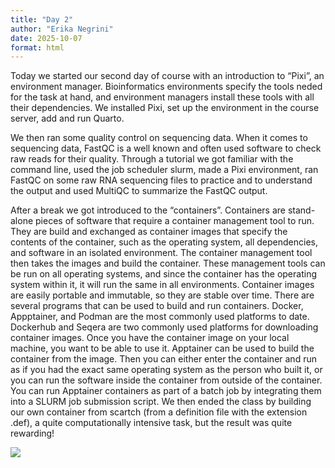 ```yaml
---
title: "Day 2"
author: "Erika Negrini"
date: 2025-10-07
format: html
---
```


Today we started our second day of course with an introduction to "Pixi", an environment manager. Bioinformatics environments specify the tools neded for the task at hand, and environment managers install these tools with all their dependencies. We installed Pixi, set up the environment in the course server, add and run Quarto.

We then ran some quality control on sequencing data. When it comes to sequencing data, FastQC is a well known and often used software to check raw reads for their quality. Through a tutorial we got familiar with the command line, used the job scheduler slurm, made a Pixi environment, ran FastQC on some raw RNA sequencing files to practice and to understand the output and used MultiQC to summarize the FastQC output.

After a break we got introduced to the "containers". Containers are stand-alone pieces of software that require a container management tool to run. They are build and exchanged as container images that specify the contents of the container, such as the operating system, all dependencies, and software in an isolated environment. The container management tool then takes the images and build the container. These management tools can be run on all operating systems, and since the container has the operating system within it, it will run the same in all environments. Container images are easily portable and immutable, so they are stable over time. There are several programs that can be used to build and run containers. Docker, Appptainer, and Podman are the most commonly used platforms to date. Dockerhub and Seqera are two commonly used platforms for downloading container images. Once you have the container image on your local machine, you want to be able to use it. Apptainer can be used to build the container from the image. Then you can either enter the container and run as if you had the exact same operating system as the person who built it, or you can run the software inside the container from outside of the container. You can run Apptainer containers as part of a batch job by integrating them into a SLURM job submission script. We then ended the class by building our own container from scartch (from a definition file with the extension .def), a quite computationally intensive task, but the result was quite rewarding!

![](thumbnail.png)